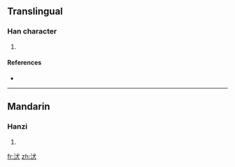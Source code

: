 ==Translingual==

===Han character===
{{Han char|rn=85|rad=水|as=04|sn=7|four=3313<sub>4</sub>|canj=水戈大 (EIK)}}

# {{defn|Han|sort=水04}}

====References====
* {{Han ref|kx=0608.010|dkj=17161|dj=1001.060|hdz=31561.010|uh=6C71|ud=27761|bh=CB51|bd=52049}}

----

==Mandarin==

===Hanzi===
{{cmn-hanzi|pin=[[quǎn]] ([[quan3]])|wg=ch'üan<sup>3</sup>}}

# {{defn|Mandarin}}

[[fr:汱]]
[[zh:汱]]